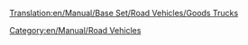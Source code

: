 [[Translation:en/Manual/Base Set/Road Vehicles/Goods Trucks]]
{{en/Manual/Base Set/Road Vehicles/RoadVehicle|name     = Balogh Goods Truck
  |img      = en/Manual/Base Set/Road Vehicles/Balogh Goods Truck.png
  |price    = £4,387 ($8,774) 
  |speed    = 48 km/h (30 mph)
  |annual   = £421 ($842)
  |designed = 1936
  |life     = 15
  |capacity = 14 crates of goods
}}
{{en/Manual/Base Set/Road Vehicles/RoadVehicle|name     = Craighead Goods Truck
  |img      = en/Manual/Base Set/Road Vehicles/Craighead Goods Truck.png
  |price    = £5,330 ($10,660) 
  |speed    = 88 km/h (55 mph)
  |annual   = £787 ($1,574)
  |designed = 1974
  |life     = 15
  |capacity = 16 crates of goods
}}
{{en/Manual/Base Set/Road Vehicles/RoadVehicle|name     = Goss Goods Truck
  |img      = en/Manual/Base Set/Road Vehicles/Goss Goods Truck.png
  |price    = £5,740 ($11,480)  
  |speed    = 112 km/h (70 mph)
  |annual   = £1,125 ($2,250)
  |designed = 2005
  |life     = 15
  |capacity = 18 crates of goods
}}

[[Category:en/Manual/Road Vehicles]]
